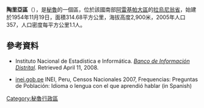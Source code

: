 '''陶里亞區'''（{{lang-es|Distrito de Tauría}}），是[[秘魯|秘魯]]的一個區，位於該國南部[[阿雷基帕大區|阿雷基帕大區]]的[[拉烏尼翁省_(秘魯)|拉烏尼翁省]]，始建於1954年11月19日，面積314.68平方公里，海拔高度2,900米，2005年人口357，人口密度每平方公里1.1人。

==參考資料==
*{{es icon}} Instituto Nacional de Estadística e Informática. ''[https://web.archive.org/web/20080423164200/http://desa.inei.gob.pe/mapas/bid/ Banco de Información Distrital]''. Retrieved April 11, 2008.
*[https://web.archive.org/web/20130127005551/http://iinei.inei.gob.pe/iinei/RedatamCpv2007.asp?id=ResultadosCensales%3Fori%3DC inei.gob.pe] INEI, Peru, Censos Nacionales 2007, Frequencias: Preguntas de Población: Idioma o lengua con el que aprendió hablar (in Spanish)

{{Peru-geo-stub}}
[[Category:秘魯行政區|Category:秘魯行政區]]
